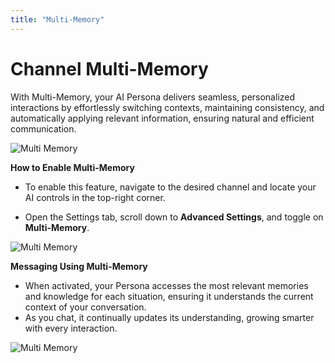 ```yaml
---
title: "Multi-Memory"
---
```


# Channel Multi-Memory


With Multi-Memory, your AI Persona delivers seamless, personalized interactions by effortlessly switching contexts, maintaining consistency, and automatically applying relevant information, ensuring natural and efficient communication.

![Multi Memory](/images/memory1.png)

**How to Enable Multi-Memory**

* To enable this feature, navigate to the desired channel and locate your AI controls in the top-right corner.

* Open the Settings tab, scroll down to **Advanced Settings**, and toggle on **Multi-Memory**.

![Multi Memory](/images/memory2.png)

**Messaging Using Multi-Memory**

* When activated, your Persona accesses the most relevant memories and knowledge for each situation, ensuring it understands the current context of your conversation.
* As you chat, it continually updates its understanding, growing smarter with every interaction.

![Multi Memory](/images/memory4.png)
